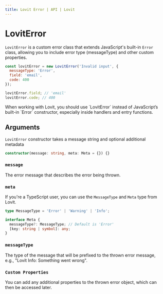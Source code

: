 ```yaml
---
title: Lovit Error | API | Lovit
---
```


# LovitError

`LovitError` is a custom error class that extends JavaScript's built-in `Error` class, allowing you to include error type (messageType) and other custom properties.

```js title="js"
const lovitError = new LovitError('Invalid input', {
  messageType: 'Error',
  field: 'email',
  code: 400
});

lovitError.field; // 'email'
lovitError.code; // 400
```

<Callout>
  When working with Lovit, you should use `LovitError` instead of JavaScript’s built-in `Error` constructor, especially
  inside handlers and entry functions.
</Callout>

## Arguments

`LovitError` constructor takes a message string and optional additional metadata

```ts title="ts"
constructor(message: string, meta: Meta = {}) {}
```

### `message`

The error message that describes the error being thrown.

### `meta`

If you're a TypeScript user, you can use the `MessageType` and `Meta` type from Lovit.

```ts title="ts"
type MessageType = 'Error' | 'Warning' | 'Info';

interface Meta {
  messageType?: MessageType; // Default is 'Error'
  [key: string | symbol]: any;
}
```

### `messageType`

The type of the message that will be prefixed to the thrown error message, e.g., "Lovit Info: Something went wrong".

### `Custom Properties`

You can add any additional properties to the thrown error object, which can then be accessed later.
